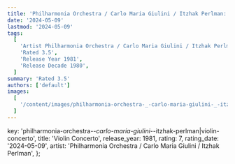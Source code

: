 ```yaml
---
title: 'Philharmonia Orchestra / Carlo Maria Giulini / Itzhak Perlman: Violin Concerto (1981)'
date: '2024-05-09'
lastmod: '2024-05-09'
tags:
  [
    'Artist Philharmonia Orchestra / Carlo Maria Giulini / Itzhak Perlman',
    'Rated 3.5',
    'Release Year 1981',
    'Release Decade 1980',
  ]
summary: 'Rated 3.5'
authors: ['default']
images:
  [
    '/content/images/philharmonia-orchestra-_-carlo-maria-giulini-_-itzhak-perlman|violin-concerto.jpg',
  ]
---
```


  key: 'philharmonia-orchestra-_-carlo-maria-giulini-_-itzhak-perlman|violin-concerto',
  title: 'Violin Concerto',
  release_year: 1981,
  rating: 7,
  rating_date: '2024-05-09',
  artist: 'Philharmonia Orchestra / Carlo Maria Giulini / Itzhak Perlman',
};

<MusicRating data={data} />
